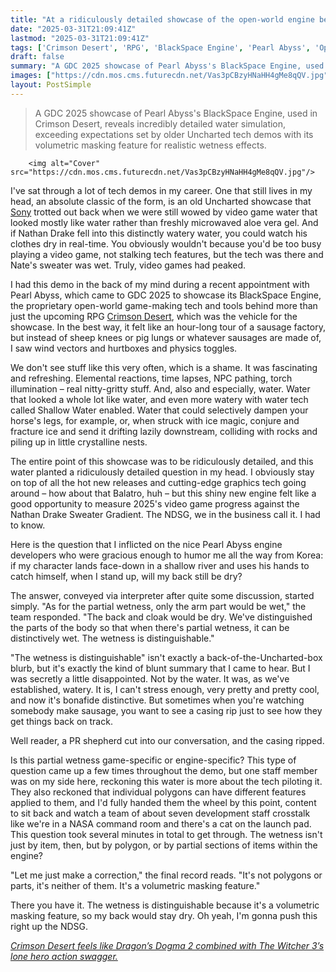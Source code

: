 ```yaml
---
title: "At a ridiculously detailed showcase of the open-world engine behind the RPG Crimson Desert, I asked a ridiculously detailed question about water and all hell broke loose"
date: "2025-03-31T21:09:41Z"
lastmod: "2025-03-31T21:09:41Z"
tags: ['Crimson Desert', 'RPG', 'BlackSpace Engine', 'Pearl Abyss', 'Open-World', 'Game Engine', 'Graphics Technology', 'GDC 2025', 'Water Simulation']
draft: false
summary: "A GDC 2025 showcase of Pearl Abyss's BlackSpace Engine, used in Crimson Desert, reveals incredibly detailed water simulation, exceeding expectations set by older Uncharted tech demos with its volumetric masking feature for realistic wetness effects."
images: ["https://cdn.mos.cms.futurecdn.net/Vas3pCBzyHNaHH4gMe8qQV.jpg"]
layout: PostSimple
---
```

> A GDC 2025 showcase of Pearl Abyss's BlackSpace Engine, used in Crimson Desert, reveals incredibly detailed water simulation, exceeding expectations set by older Uncharted tech demos with its volumetric masking feature for realistic wetness effects.


        <img alt="Cover" src="https://cdn.mos.cms.futurecdn.net/Vas3pCBzyHNaHH4gMe8qQV.jpg"/>
        
I've sat through a lot of tech demos in my career. One that still lives in my head, an absolute classic of the form, is an old Uncharted showcase that [Sony](https://www.gamesradar.com/tag/sony/) trotted out back when we were still wowed by video game water that looked mostly like water rather than freshly microwaved aloe vera gel. And if Nathan Drake fell into this distinctly watery water, you could watch his clothes dry in real-time. You obviously wouldn't because you'd be too busy playing a video game, not stalking tech features, but the tech was there and Nate's sweater was wet. Truly, video games had peaked.

I had this demo in the back of my mind during a recent appointment with Pearl Abyss, which came to GDC 2025 to showcase its BlackSpace Engine, the proprietary open-world game-making tech and tools behind more than just the upcoming RPG [Crimson Desert](https://www.gamesradar.com/games/rpg/crimson-desert-guide/), which was the vehicle for the showcase. In the best way, it felt like an hour-long tour of a sausage factory, but instead of sheep knees or pig lungs or whatever sausages are made of, I saw wind vectors and hurtboxes and physics toggles.

We don't see stuff like this very often, which is a shame. It was fascinating and refreshing. Elemental reactions, time lapses, NPC pathing, torch illumination – real nitty-gritty stuff. And, also and especially, water. Water that looked a whole lot like water, and even more watery with water tech called Shallow Water enabled. Water that could selectively dampen your horse's legs, for example, or, when struck with ice magic, conjure and fracture ice and send it drifting lazily downstream, colliding with rocks and piling up in little crystalline nests.

The entire point of this showcase was to be ridiculously detailed, and this water planted a ridiculously detailed question in my head. I obviously stay on top of all the hot new releases and cutting-edge graphics tech going around – how about that Balatro, huh – but this shiny new engine felt like a good opportunity to measure 2025's video game progress against the Nathan Drake Sweater Gradient. The NDSG, we in the business call it. I had to know.



Here is the question that I inflicted on the nice Pearl Abyss engine developers who were gracious enough to humor me all the way from Korea: if my character lands face-down in a shallow river and uses his hands to catch himself, when I stand up, will my back still be dry?

The answer, conveyed via interpreter after quite some discussion, started simply. "As for the partial wetness, only the arm part would be wet," the team responded. "The back and cloak would be dry. We've distinguished the parts of the body so that when there's partial wetness, it can be distinctively wet. The wetness is distinguishable."

"The wetness is distinguishable" isn't exactly a back-of-the-Uncharted-box blurb, but it's exactly the kind of blunt summary that I came to hear. But I was secretly a little disappointed. Not by the water. It was, as we've established, watery. It is, I can't stress enough, very pretty and pretty cool, and now it's bonafide distinctive. But sometimes when you're watching somebody make sausage, you want to see a casing rip just to see how they get things back on track.

Well reader, a PR shepherd cut into our conversation, and the casing ripped.

Is this partial wetness game-specific or engine-specific? This type of question came up a few times throughout the demo, but one staff member was on my side here, reckoning this water is more about the tech piloting it. They also reckoned that individual polygons can have different features applied to them, and I'd fully handed them the wheel by this point, content to sit back and watch a team of about seven development staff crosstalk like we're in a NASA command room and there's a cat on the launch pad. This question took several minutes in total to get through. The wetness isn't just by item, then, but by polygon, or by partial sections of items within the engine?

"Let me just make a correction," the final record reads. "It's not polygons or parts, it's neither of them. It's a volumetric masking feature."

There you have it. The wetness is distinguishable because it's a volumetric masking feature, so my back would stay dry. Oh yeah, I'm gonna push this right up the NDSG.

[<em>Crimson Desert feels like Dragon’s Dogma 2 combined with The Witcher 3’s lone hero action swagger. </em>](https://www.gamesradar.com/games/adventure/crimson-desert-feels-like-dragons-dogma-2-combined-with-the-witcher-3s-lone-hero-action-swagger/)
        